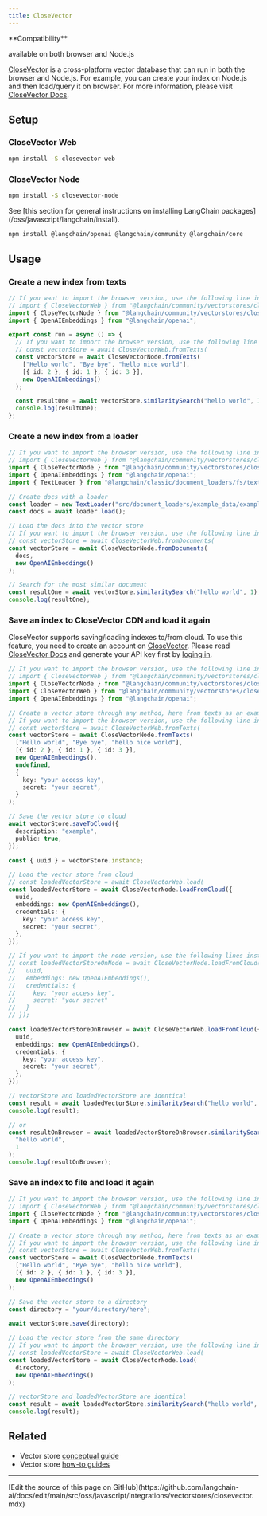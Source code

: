 ```yaml
---
title: CloseVector
---
```


<Tip>
**Compatibility**

available on both browser and Node.js
</Tip>

[CloseVector](https://closevector.getmegaportal.com/) is a cross-platform vector database that can run in both the browser and Node.js. For example, you can create your index on Node.js and then load/query it on browser. For more information, please visit [CloseVector Docs](https://closevector-docs.getmegaportal.com/).

## Setup

### CloseVector Web

```bash npm
npm install -S closevector-web
```
### CloseVector Node

```bash npm
npm install -S closevector-node
```
<Tip>
See [this section for general instructions on installing LangChain packages](/oss/javascript/langchain/install).
</Tip>

```bash npm
npm install @langchain/openai @langchain/community @langchain/core
```

## Usage

### Create a new index from texts

```typescript
// If you want to import the browser version, use the following line instead:
// import { CloseVectorWeb } from "@langchain/community/vectorstores/closevector/web";
import { CloseVectorNode } from "@langchain/community/vectorstores/closevector/node";
import { OpenAIEmbeddings } from "@langchain/openai";

export const run = async () => {
  // If you want to import the browser version, use the following line instead:
  // const vectorStore = await CloseVectorWeb.fromTexts(
  const vectorStore = await CloseVectorNode.fromTexts(
    ["Hello world", "Bye bye", "hello nice world"],
    [{ id: 2 }, { id: 1 }, { id: 3 }],
    new OpenAIEmbeddings()
  );

  const resultOne = await vectorStore.similaritySearch("hello world", 1);
  console.log(resultOne);
};
```

### Create a new index from a loader

```typescript
// If you want to import the browser version, use the following line instead:
// import { CloseVectorWeb } from "@langchain/community/vectorstores/closevector/web";
import { CloseVectorNode } from "@langchain/community/vectorstores/closevector/node";
import { OpenAIEmbeddings } from "@langchain/openai";
import { TextLoader } from "@langchain/classic/document_loaders/fs/text";

// Create docs with a loader
const loader = new TextLoader("src/document_loaders/example_data/example.txt");
const docs = await loader.load();

// Load the docs into the vector store
// If you want to import the browser version, use the following line instead:
// const vectorStore = await CloseVectorWeb.fromDocuments(
const vectorStore = await CloseVectorNode.fromDocuments(
  docs,
  new OpenAIEmbeddings()
);

// Search for the most similar document
const resultOne = await vectorStore.similaritySearch("hello world", 1);
console.log(resultOne);
```

### Save an index to CloseVector CDN and load it again

CloseVector supports saving/loading indexes to/from cloud. To use this feature, you need to create an account on [CloseVector](https://closevector.getmegaportal.com/). Please read [CloseVector Docs](https://closevector-docs.getmegaportal.com/) and generate your API key first by [loging in](https://closevector.getmegaportal.com/).

```typescript
// If you want to import the browser version, use the following line instead:
// import { CloseVectorWeb } from "@langchain/community/vectorstores/closevector/web";
import { CloseVectorNode } from "@langchain/community/vectorstores/closevector/node";
import { CloseVectorWeb } from "@langchain/community/vectorstores/closevector/web";
import { OpenAIEmbeddings } from "@langchain/openai";

// Create a vector store through any method, here from texts as an example
// If you want to import the browser version, use the following line instead:
// const vectorStore = await CloseVectorWeb.fromTexts(
const vectorStore = await CloseVectorNode.fromTexts(
  ["Hello world", "Bye bye", "hello nice world"],
  [{ id: 2 }, { id: 1 }, { id: 3 }],
  new OpenAIEmbeddings(),
  undefined,
  {
    key: "your access key",
    secret: "your secret",
  }
);

// Save the vector store to cloud
await vectorStore.saveToCloud({
  description: "example",
  public: true,
});

const { uuid } = vectorStore.instance;

// Load the vector store from cloud
// const loadedVectorStore = await CloseVectorWeb.load(
const loadedVectorStore = await CloseVectorNode.loadFromCloud({
  uuid,
  embeddings: new OpenAIEmbeddings(),
  credentials: {
    key: "your access key",
    secret: "your secret",
  },
});

// If you want to import the node version, use the following lines instead:
// const loadedVectorStoreOnNode = await CloseVectorNode.loadFromCloud({
//   uuid,
//   embeddings: new OpenAIEmbeddings(),
//   credentials: {
//     key: "your access key",
//     secret: "your secret"
//   }
// });

const loadedVectorStoreOnBrowser = await CloseVectorWeb.loadFromCloud({
  uuid,
  embeddings: new OpenAIEmbeddings(),
  credentials: {
    key: "your access key",
    secret: "your secret",
  },
});

// vectorStore and loadedVectorStore are identical
const result = await loadedVectorStore.similaritySearch("hello world", 1);
console.log(result);

// or
const resultOnBrowser = await loadedVectorStoreOnBrowser.similaritySearch(
  "hello world",
  1
);
console.log(resultOnBrowser);
```

### Save an index to file and load it again

```typescript
// If you want to import the browser version, use the following line instead:
// import { CloseVectorWeb } from "@langchain/community/vectorstores/closevector/web";
import { CloseVectorNode } from "@langchain/community/vectorstores/closevector/node";
import { OpenAIEmbeddings } from "@langchain/openai";

// Create a vector store through any method, here from texts as an example
// If you want to import the browser version, use the following line instead:
// const vectorStore = await CloseVectorWeb.fromTexts(
const vectorStore = await CloseVectorNode.fromTexts(
  ["Hello world", "Bye bye", "hello nice world"],
  [{ id: 2 }, { id: 1 }, { id: 3 }],
  new OpenAIEmbeddings()
);

// Save the vector store to a directory
const directory = "your/directory/here";

await vectorStore.save(directory);

// Load the vector store from the same directory
// If you want to import the browser version, use the following line instead:
// const loadedVectorStore = await CloseVectorWeb.load(
const loadedVectorStore = await CloseVectorNode.load(
  directory,
  new OpenAIEmbeddings()
);

// vectorStore and loadedVectorStore are identical
const result = await loadedVectorStore.similaritySearch("hello world", 1);
console.log(result);
```

## Related

- Vector store [conceptual guide](/oss/javascript/integrations/vectorstores)
- Vector store [how-to guides](/oss/javascript/integrations/vectorstores)

---

<Callout icon="pen-to-square" iconType="regular">
  [Edit the source of this page on GitHub](https://github.com/langchain-ai/docs/edit/main/src/oss/javascript/integrations/vectorstores/closevector.mdx)
</Callout>
